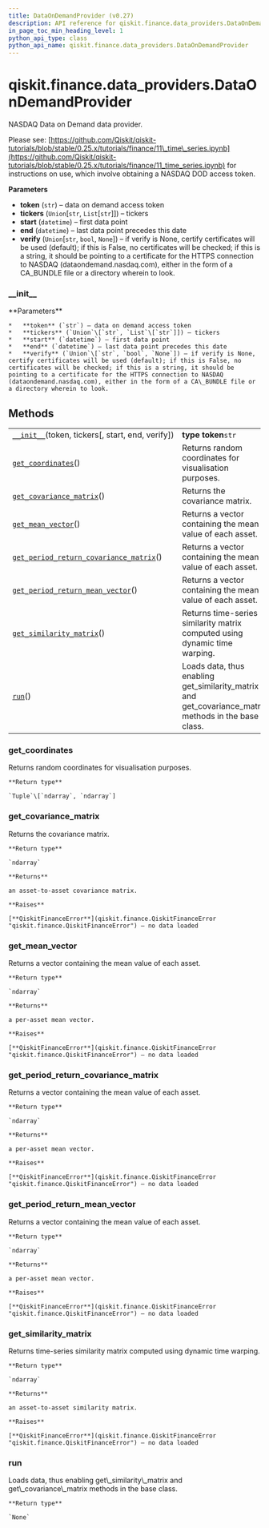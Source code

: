 ```yaml
---
title: DataOnDemandProvider (v0.27)
description: API reference for qiskit.finance.data_providers.DataOnDemandProvider in qiskit v0.27
in_page_toc_min_heading_level: 1
python_api_type: class
python_api_name: qiskit.finance.data_providers.DataOnDemandProvider
---
```


<span id="qiskit-finance-data-providers-dataondemandprovider" />

# qiskit.finance.data\_providers.DataOnDemandProvider

<Class id="qiskit.finance.data_providers.DataOnDemandProvider" isDedicatedPage={true} github="https://github.com/qiskit-community/qiskit-aqua/tree/stable/0.9/qiskit/finance/data_providers/data_on_demand_provider.py" signature="DataOnDemandProvider(token, tickers, start=datetime.datetime(2016, 1, 1, 0, 0), end=datetime.datetime(2016, 1, 30, 0, 0), verify=None)" modifiers="class">
  NASDAQ Data on Demand data provider.

  Please see: [https://github.com/Qiskit/qiskit-tutorials/blob/stable/0.25.x/tutorials/finance/11\_time\_series.ipynb](https://github.com/Qiskit/qiskit-tutorials/blob/stable/0.25.x/tutorials/finance/11_time_series.ipynb) for instructions on use, which involve obtaining a NASDAQ DOD access token.

  **Parameters**

  *   **token** (`str`) – data on demand access token
  *   **tickers** (`Union`\[`str`, `List`\[`str`]]) – tickers
  *   **start** (`datetime`) – first data point
  *   **end** (`datetime`) – last data point precedes this date
  *   **verify** (`Union`\[`str`, `bool`, `None`]) – if verify is None, certify certificates will be used (default); if this is False, no certificates will be checked; if this is a string, it should be pointing to a certificate for the HTTPS connection to NASDAQ (dataondemand.nasdaq.com), either in the form of a CA\_BUNDLE file or a directory wherein to look.

  ### \_\_init\_\_

  <Function id="qiskit.finance.data_providers.DataOnDemandProvider.__init__" signature="__init__(token, tickers, start=datetime.datetime(2016, 1, 1, 0, 0), end=datetime.datetime(2016, 1, 30, 0, 0), verify=None)">
    **Parameters**

    *   **token** (`str`) – data on demand access token
    *   **tickers** (`Union`\[`str`, `List`\[`str`]]) – tickers
    *   **start** (`datetime`) – first data point
    *   **end** (`datetime`) – last data point precedes this date
    *   **verify** (`Union`\[`str`, `bool`, `None`]) – if verify is None, certify certificates will be used (default); if this is False, no certificates will be checked; if this is a string, it should be pointing to a certificate for the HTTPS connection to NASDAQ (dataondemand.nasdaq.com), either in the form of a CA\_BUNDLE file or a directory wherein to look.
  </Function>

  ## Methods

  |                                                                                                                                                                                                                             |                                                                                                          |
  | --------------------------------------------------------------------------------------------------------------------------------------------------------------------------------------------------------------------------- | -------------------------------------------------------------------------------------------------------- |
  | [`__init__`](#qiskit.finance.data_providers.DataOnDemandProvider.__init__ "qiskit.finance.data_providers.DataOnDemandProvider.__init__")(token, tickers\[, start, end, verify])                                             | **type token**`str`                                                                                      |
  | [`get_coordinates`](#qiskit.finance.data_providers.DataOnDemandProvider.get_coordinates "qiskit.finance.data_providers.DataOnDemandProvider.get_coordinates")()                                                             | Returns random coordinates for visualisation purposes.                                                   |
  | [`get_covariance_matrix`](#qiskit.finance.data_providers.DataOnDemandProvider.get_covariance_matrix "qiskit.finance.data_providers.DataOnDemandProvider.get_covariance_matrix")()                                           | Returns the covariance matrix.                                                                           |
  | [`get_mean_vector`](#qiskit.finance.data_providers.DataOnDemandProvider.get_mean_vector "qiskit.finance.data_providers.DataOnDemandProvider.get_mean_vector")()                                                             | Returns a vector containing the mean value of each asset.                                                |
  | [`get_period_return_covariance_matrix`](#qiskit.finance.data_providers.DataOnDemandProvider.get_period_return_covariance_matrix "qiskit.finance.data_providers.DataOnDemandProvider.get_period_return_covariance_matrix")() | Returns a vector containing the mean value of each asset.                                                |
  | [`get_period_return_mean_vector`](#qiskit.finance.data_providers.DataOnDemandProvider.get_period_return_mean_vector "qiskit.finance.data_providers.DataOnDemandProvider.get_period_return_mean_vector")()                   | Returns a vector containing the mean value of each asset.                                                |
  | [`get_similarity_matrix`](#qiskit.finance.data_providers.DataOnDemandProvider.get_similarity_matrix "qiskit.finance.data_providers.DataOnDemandProvider.get_similarity_matrix")()                                           | Returns time-series similarity matrix computed using dynamic time warping.                               |
  | [`run`](#qiskit.finance.data_providers.DataOnDemandProvider.run "qiskit.finance.data_providers.DataOnDemandProvider.run")()                                                                                                 | Loads data, thus enabling get\_similarity\_matrix and get\_covariance\_matrix methods in the base class. |

  ### get\_coordinates

  <Function id="qiskit.finance.data_providers.DataOnDemandProvider.get_coordinates" signature="get_coordinates()">
    Returns random coordinates for visualisation purposes.

    **Return type**

    `Tuple`\[`ndarray`, `ndarray`]
  </Function>

  ### get\_covariance\_matrix

  <Function id="qiskit.finance.data_providers.DataOnDemandProvider.get_covariance_matrix" signature="get_covariance_matrix()">
    Returns the covariance matrix.

    **Return type**

    `ndarray`

    **Returns**

    an asset-to-asset covariance matrix.

    **Raises**

    [**QiskitFinanceError**](qiskit.finance.QiskitFinanceError "qiskit.finance.QiskitFinanceError") – no data loaded
  </Function>

  ### get\_mean\_vector

  <Function id="qiskit.finance.data_providers.DataOnDemandProvider.get_mean_vector" signature="get_mean_vector()">
    Returns a vector containing the mean value of each asset.

    **Return type**

    `ndarray`

    **Returns**

    a per-asset mean vector.

    **Raises**

    [**QiskitFinanceError**](qiskit.finance.QiskitFinanceError "qiskit.finance.QiskitFinanceError") – no data loaded
  </Function>

  ### get\_period\_return\_covariance\_matrix

  <Function id="qiskit.finance.data_providers.DataOnDemandProvider.get_period_return_covariance_matrix" signature="get_period_return_covariance_matrix()">
    Returns a vector containing the mean value of each asset.

    **Return type**

    `ndarray`

    **Returns**

    a per-asset mean vector.

    **Raises**

    [**QiskitFinanceError**](qiskit.finance.QiskitFinanceError "qiskit.finance.QiskitFinanceError") – no data loaded
  </Function>

  ### get\_period\_return\_mean\_vector

  <Function id="qiskit.finance.data_providers.DataOnDemandProvider.get_period_return_mean_vector" signature="get_period_return_mean_vector()">
    Returns a vector containing the mean value of each asset.

    **Return type**

    `ndarray`

    **Returns**

    a per-asset mean vector.

    **Raises**

    [**QiskitFinanceError**](qiskit.finance.QiskitFinanceError "qiskit.finance.QiskitFinanceError") – no data loaded
  </Function>

  ### get\_similarity\_matrix

  <Function id="qiskit.finance.data_providers.DataOnDemandProvider.get_similarity_matrix" signature="get_similarity_matrix()">
    Returns time-series similarity matrix computed using dynamic time warping.

    **Return type**

    `ndarray`

    **Returns**

    an asset-to-asset similarity matrix.

    **Raises**

    [**QiskitFinanceError**](qiskit.finance.QiskitFinanceError "qiskit.finance.QiskitFinanceError") – no data loaded
  </Function>

  ### run

  <Function id="qiskit.finance.data_providers.DataOnDemandProvider.run" signature="run()">
    Loads data, thus enabling get\_similarity\_matrix and get\_covariance\_matrix methods in the base class.

    **Return type**

    `None`
  </Function>
</Class>

